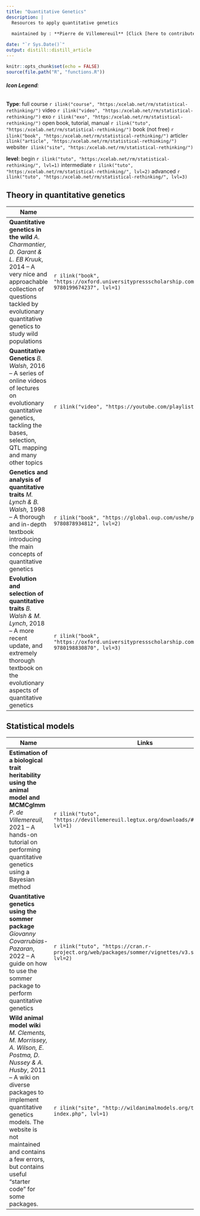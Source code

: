 ```yaml
---
title: "Quantitative Genetics"
description: |
  Resources to apply quantitative genetics
  
  maintained by : **Pierre de Villemereuil** [Click [here to contribute](forms.html)]{style="float:right"}

date: "`r Sys.Date()`"
output: distill::distill_article
---
```


```r
knitr::opts_chunk$set(echo = FALSE)
source(file.path("R", "functions.R"))
```
###### **Icon Legend**:
**Type**:
full course `r ilink("course", "https:/xcelab.net/rm/statistical-rethinking/")`
video `r ilink("video", "https:/xcelab.net/rm/statistical-rethinking/")`
exo `r ilink("exo", "https:/xcelab.net/rm/statistical-rethinking/")`
open book, tutorial, manual `r ilink("tuto", "https:/xcelab.net/rm/statistical-rethinking/")`
book (not free) `r ilink("book", "https:/xcelab.net/rm/statistical-rethinking/")`
article`r ilink("article", "https:/xcelab.net/rm/statistical-rethinking/")`
website`r ilink("site", "https:/xcelab.net/rm/statistical-rethinking/")`

**level**: begin `r ilink("tuto", "https:/xcelab.net/rm/statistical-rethinking/", lvl=1)` intermediate `r ilink("tuto", "https:/xcelab.net/rm/statistical-rethinking/", lvl=2)` advanced `r ilink("tuto", "https:/xcelab.net/rm/statistical-rethinking/", lvl=3)`

## Theory in quantitative genetics

| Name                                      | Links |
|-------------------------------------------|-------|
|**Quantitative genetics in the wild** *A. Charmantier, D. Garant & L. EB Kruuk*, 2014 -- A very nice and approachable collection of questions tackled by evolutionary quantitative genetics to study wild populations|`r ilink("book", "https://oxford.universitypressscholarship.com/view/10.1093/acprof:oso/9780199674237.001.0001/acprof-9780199674237", lvl=1)`|
|**Quantitative Genetics** *B. Walsh*, 2016 -- A series of online videos of lectures on evolutionary quantitative genetics, tackling the bases, selection, QTL mapping and many other topics |`r ilink("video", "https://youtube.com/playlist?list=PLtRJ1Uje1ST4aPn6QRQel0rKj1yd_X2RS", lvl=1)`|
|**Genetics and analysis of quantitative traits** *M. Lynch & B. Walsh*, 1998 -- A thorough and in-depth textbook introducing the main concepts of quantitative genetics|`r ilink("book", "https://global.oup.com/ushe/product/genetics-and-analysis-of-quantitative-traits-9780878934812", lvl=2)`|
|**Evolution and selection of quantitative traits** *B. Walsh & M. Lynch*, 2018 -- A more recent update, and extremely thorough textbook on the evolutionary aspects of quantitative genetics |`r ilink("book", "https://oxford.universitypressscholarship.com/view/10.1093/oso/9780198830870.001.0001/oso-9780198830870", lvl=3)`|


## Statistical models

| Name                                      | Links |
|-------------------------------------------|-------|
|**Estimation of a biological trait heritability using the animal model and MCMCglmm** *P. de Villemereuil*, 2021 -- A hands-on tutorial on performing quantitative genetics using a Bayesian method|`r ilink("tuto", "https://devillemereuil.legtux.org/downloads/#h2tutorial", lvl=1)`|
|**Quantitative genetics using the sommer package** *Giovanny Covarrubias-Pazaran*, 2022 -- A guide on how to use the sommer package to perform quantitative genetics |`r ilink("tuto", "https://cran.r-project.org/web/packages/sommer/vignettes/v3.sommer.qg.pdf", lvl=2)`|
|**Wild animal model wiki** *M. Clements, M. Morrissey, A. Wilson, E. Postma, D. Nussey & A. Husby*, 2011 -- A wiki on diverse packages to implement quantitative genetics models. The website is not maintained and contains a few errors, but contains useful "starter code" for some packages.|`r ilink("site", "http://wildanimalmodels.org/tiki-index.php", lvl=1)`|


